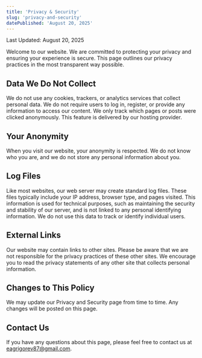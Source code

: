 ```yaml
---
title: 'Privacy & Security'
slug: 'privacy-and-security'
datePublished: 'August 20, 2025'
---
```


Last Updated: August 20, 2025

Welcome to our website. We are committed to protecting your privacy and ensuring
your experience is secure. This page outlines our privacy practices in the most
transparent way possible.

## Data We Do Not Collect

We do not use any cookies, trackers, or analytics services that collect personal
data. We do not require users to log in, register, or provide any information to
access our content. We only track which pages or posts were clicked anonymously.
This feature is delivered by our hosting provider.

## Your Anonymity

When you visit our website, your anonymity is respected. We do not know who you
are, and we do not store any personal information about you.

## Log Files

Like most websites, our web server may create standard log files. These files
typically include your IP address, browser type, and pages visited. This
information is used for technical purposes, such as maintaining the security and
stability of our server, and is not linked to any personal identifying
information. We do not use this data to track or identify individual users.

## External Links

Our website may contain links to other sites. Please be aware that we are not
responsible for the privacy practices of these other sites. We encourage you to
read the privacy statements of any other site that collects personal
information.

## Changes to This Policy

We may update our Privacy and Security page from time to time. Any changes will
be posted on this page.

## Contact Us

If you have any questions about this page, please feel free to contact us at
eagrigorev87@gmail.com.
